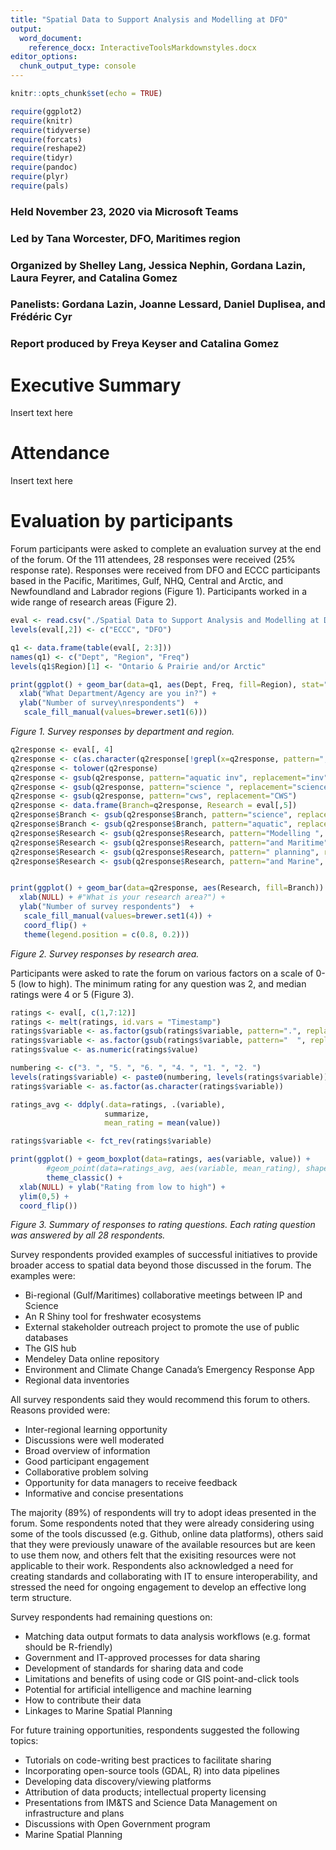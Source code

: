 ```yaml
---
title: "Spatial Data to Support Analysis and Modelling at DFO"
output:
  word_document: 
    reference_docx: InteractiveToolsMarkdownstyles.docx
editor_options:
  chunk_output_type: console
---
```


```r
knitr::opts_chunk$set(echo = TRUE)

require(ggplot2)
require(knitr)
require(tidyverse)
require(forcats)
require(reshape2)
require(tidyr)
require(pandoc)
require(plyr)
require(pals)

```

### Held November 23, 2020 via Microsoft Teams
### Led by Tana Worcester, DFO, Maritimes region
### Organized by Shelley Lang, Jessica Nephin, Gordana Lazin, Laura Feyrer, and Catalina Gomez
### Panelists: Gordana Lazin, Joanne Lessard, Daniel Duplisea, and Frédéric Cyr
### Report produced by Freya Keyser and Catalina Gomez


# Executive Summary

Insert text here

# Attendance

Insert text here

# Evaluation by participants

Forum participants were asked to complete an evaluation survey at the end of the forum. Of the 111 attendees, 28 responses were received (25% response rate). Responses were received from DFO and ECCC participants based in the Pacific, Maritimes, Gulf, NHQ, Central and Arctic, and Newfoundland and Labrador regions (Figure 1). Participants worked in a wide range of research areas (Figure 2). 


```r
eval <- read.csv("./Spatial Data to Support Analysis and Modelling at DFO - 2nd National Forum.csv")
levels(eval[,2]) <- c("ECCC", "DFO")

q1 <- data.frame(table(eval[, 2:3]))
names(q1) <- c("Dept", "Region", "Freq")
levels(q1$Region)[1] <- "Ontario & Prairie and/or Arctic"

print(ggplot() + geom_bar(data=q1, aes(Dept, Freq, fill=Region), stat="identity", colour="black", position="dodge") + theme_classic() +
  xlab("What Department/Agency are you in?") +
  ylab("Number of survey\nrespondents")  +
   scale_fill_manual(values=brewer.set1(6)))
```  

_Figure 1. Survey responses by department and region._

```r
q2response <- eval[, 4]
q2response <- c(as.character(q2response[!grepl(x=q2response, pattern=",", fixed=T)]), as.character(str_split(string = q2response[grep(x=q2response, pattern=",", fixed=T)], pattern = ", ", simplify = T)))
q2response <- tolower(q2response)
q2response <- gsub(q2response, pattern="aquatic inv", replacement="inv")
q2response <- gsub(q2response, pattern="science ", replacement="science")
q2response <- gsub(q2response, pattern="cws", replacement="CWS")
q2response <- data.frame(Branch=q2response, Research = eval[,5])
q2response$Branch <- gsub(q2response$Branch, pattern="science", replacement="Science")
q2response$Branch <- gsub(q2response$Branch, pattern="aquatic", replacement="Aquatic")
q2response$Research <- gsub(q2response$Research, pattern="Modelling ", replacement="Modelling\n")
q2response$Research <- gsub(q2response$Research, pattern="and Maritime", replacement="and\nMaritime")
q2response$Research <- gsub(q2response$Research, pattern=" planning", replacement="\nplanning")
q2response$Research <- gsub(q2response$Research, pattern="and Marine", replacement="and\nMarine")


print(ggplot() + geom_bar(data=q2response, aes(Research, fill=Branch)) + theme_classic() +
  xlab(NULL) + #"What is your research area?") +
  ylab("Number of survey respondents")  +
   scale_fill_manual(values=brewer.set1(4)) +
   coord_flip() +
   theme(legend.position = c(0.8, 0.2)))
```  

_Figure 2. Survey responses by research area._

Participants were asked to rate the forum on various factors on a scale of 0-5 (low to high). The minimum rating for any question was 2, and median ratings were 4 or 5 (Figure 3). 


```r
ratings <- eval[, c(1,7:12)]
ratings <- melt(ratings, id.vars = "Timestamp")
ratings$variable <- as.factor(gsub(ratings$variable, pattern=".", replacement =" ", fixed=T))
ratings$variable <- as.factor(gsub(ratings$variable, pattern="  ", replacement =" ", fixed=T))
ratings$value <- as.numeric(ratings$value)

numbering <- c("3. ", "5. ", "6. ", "4. ", "1. ", "2. ")
levels(ratings$variable) <- paste0(numbering, levels(ratings$variable))
ratings$variable <- as.factor(as.character(ratings$variable))

ratings_avg <- ddply(.data=ratings, .(variable),
                     summarize,
                     mean_rating = mean(value))

ratings$variable <- fct_rev(ratings$variable)

print(ggplot() + geom_boxplot(data=ratings, aes(variable, value)) + 
        #geom_point(data=ratings_avg, aes(variable, mean_rating), shape=5)+
        theme_classic() +
  xlab(NULL) + ylab("Rating from low to high") + 
  ylim(0,5) +
  coord_flip())  

```  

_Figure 3. Summary of responses to rating questions. Each rating question was answered by all 28 respondents._

Survey respondents provided examples of successful initiatives to provide broader access to spatial data beyond those discussed in the forum. The examples were:

   * Bi-regional (Gulf/Maritimes) collaborative meetings between IP and Science
   * An R Shiny tool for freshwater ecosystems
   * External stakeholder outreach project to promote the use of public databases
   * The GIS hub
   * Mendeley Data online repository
   * Environment and Climate Change Canada's Emergency Response App
   * Regional data inventories
   

All survey respondents said they would recommend this forum to others. Reasons provided were:

   * Inter-regional learning opportunity
   * Discussions were well moderated
   * Broad overview of information
   * Good participant engagement 
   * Collaborative problem solving
   * Opportunity for data managers to receive feedback
   * Informative and concise presentations
   
The majority (89%) of respondents will try to adopt ideas presented in the forum. Some respondents noted that they were already considering using some of the tools discussed (e.g. Github, online data platforms), others said that they were previously unaware of the available resources but are keen to use them now, and others felt that the exisiting resources were not applicable to their work. Respondents also acknowledged a need for creating standards and collaborating with IT to ensure interoperability, and stressed the need for ongoing engagement to develop an effective long term structure. 

Survey respondents had remaining questions on:

   * Matching data output formats to data analysis workflows (e.g. format should be R-friendly)
   * Government and IT-approved processes for data sharing
   * Development of standards for sharing data and code
   * Limitations and benefits of using code or GIS point-and-click tools
   * Potential for artificial intelligence and machine learning
   * How to contribute their data
   * Linkages to Marine Spatial Planning
  

For future training opportunities, respondents suggested the following topics:

   * Tutorials on code-writing best practices to facilitate sharing
   * Incorporating open-source tools (GDAL, R) into data pipelines
   * Developing data discovery/viewing platforms
   * Attribution of data products; intellectual property licensing
   * Presentations from IM&TS and Science Data Management on infrastructure and plans
   * Discussions with Open Government program
   * Marine Spatial Planning
   
